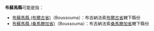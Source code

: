 '''布蘇馬縣'''可能是指：

*[[布蘇馬縣_(布爾古省)|布蘇馬縣 (布爾古省)]]（Boussouma）：布吉納法索[[布爾古省|布爾古省]]轄下縣份
*[[布蘇馬縣_(桑馬滕加省)|布蘇馬縣 (桑馬滕加省)]]（Boussouma）：布吉納法索[[桑馬滕加省|桑馬滕加省]]轄下縣份

{{Disambiguation|Cat=四字县名消歧义}}
